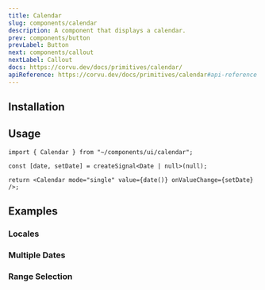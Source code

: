 ```yaml
---
title: Calendar
slug: components/calendar
description: A component that displays a calendar.
prev: components/button
prevLabel: Button
next: components/callout
nextLabel: Callout
docs: https://corvu.dev/docs/primitives/calendar/
apiReference: https://corvu.dev/docs/primitives/calendar#api-reference
---
```



<PreviewTabs demoCode={CalendarDemoCode}>
    <CalendarDemo client:only="solid-js" /> 
</PreviewTabs>

## Installation

<InstallationTabs name="calendar" code={CalendarCode} />

## Usage

```tsx
import { Calendar } from "~/components/ui/calendar";
```

```tsx
const [date, setDate] = createSignal<Date | null>(null);

return <Calendar mode="single" value={date()} onValueChange={setDate} />;
```

## Examples

### Locales

<PreviewTabs demoCode={CalendarLocalesCode} class="mt-4">
    <CalendarLocales client:only="solid-js" /> 
</PreviewTabs>

### Multiple Dates

<PreviewTabs demoCode={CalendarMultipleCode} class="mt-4">
    <CalendarMultiple client:only="solid-js" />
</PreviewTabs>

### Range Selection

<PreviewTabs demoCode={CalendarRangeCode} class="mt-4">
    <CalendarRange client:only="solid-js" />
</PreviewTabs>